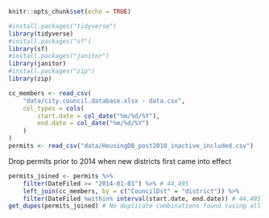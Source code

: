 ```r
knitr::opts_chunk$set(echo = TRUE)
```
```r
#install.packages("tidyverse")
library(tidyverse)
#install.packages("sf")
library(sf)
#install.packages("janitor")
library(janitor)
#install.packages("zip")
library(zip)
```


```r
cc_members <- read_csv(
    "data/city.council.database.xlsx - data.csv",
    col_types = cols(
        start.date = col_date("%m/%d/%Y"),
        end.date = col_date("%m/%d/%Y")
    )
)
permits <- read_csv("data/HousingDB_post2010_inactive_included.csv")
```

Drop permits prior to 2014 when new districts first came into effect
```r
permits_joined <- permits %>%
    filter(DateFiled >= "2014-01-01") %>% # 44,495
    left_join(cc_members, by = c("CouncilDst" = "district")) %>%
    filter(DateFiled %within% interval(start.date, end.date)) # 44,495
get_dupes(permits_joined) # No duplicate combinations found (using all cols)
```



